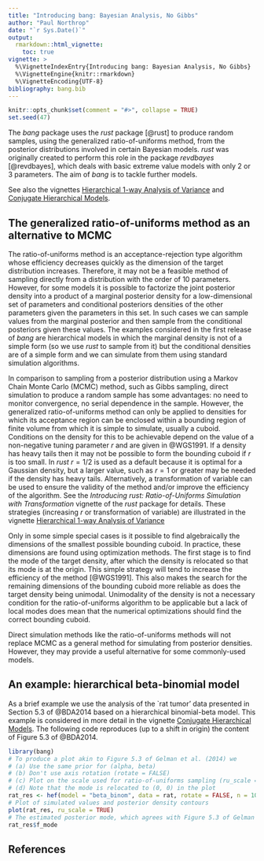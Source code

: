 ---
title: "Introducing bang: Bayesian Analysis, No Gibbs"
author: "Paul Northrop"
date: "`r Sys.Date()`"
output:
  rmarkdown::html_vignette:
    toc: true
vignette: >
  %\VignetteIndexEntry{Introducing bang: Bayesian Analysis, No Gibbs}
  %\VignetteEngine{knitr::rmarkdown}
  %\VignetteEncoding{UTF-8}
bibliography: bang.bib
---

```{r, include = FALSE}
knitr::opts_chunk$set(comment = "#>", collapse = TRUE)
set.seed(47)
```

The *bang* package uses the *rust* package [@rust] to produce random samples, using the generalized ratio-of-uniforms method, from the posterior distributions involved in certain Bayesian models.  *rust* was originally created to perform this role in the package *revdbayes* [@revdbayes], which deals with basic extreme value models with only 2 or 3 parameters.  The aim of *bang* is to tackle further models.  

See also the vignettes [Hierarchical 1-way Analysis of Variance](bang-anova-vignette.html) and [Conjugate Hierarchical Models](bang-hef-vignette.html).

## The generalized ratio-of-uniforms method as an alternative to MCMC

The ratio-of-uniforms method is an acceptance-rejection type algorithm whose efficiency decreases quickly as the dimension of the target distribution increases.  Therefore, it may not be a feasible method of sampling directly from a distribution with the order of 10 parameters.  However, for some models it is possible to factorize the joint posterior density into a product of a marginal posterior density for a low-dimensional set of parameters and conditional posteriors densities of the other parameters given the parameters in this set.  In such cases we can sample values from the marginal posterior and then sample from the conditional posteriors given these values.  The examples considered in the first release of *bang* are hierarchical models in which the marginal density is not of a simple form (so we use *rust* to sample from it) but the conditional densities are of a simple form and we can simulate from them using standard simulation algorithms.

In comparison to sampling from a posterior distribution using a Markov Chain Monte Carlo (MCMC) method, such as Gibbs sampling, direct simulation to produce a random sample has some advantages: no need to monitor convergence, no serial dependence in the sample.  However, the generalized ratio-of-uniforms method can only be applied to densities for which its acceptance region can be enclosed within a bounding region of finite volume from which it is simple to simulate, usually a cuboid.  Conditions on the density for this to be achievable depend on the value of a non-negative tuning parameter $r$ and are given in @WGS1991.  If a density has heavy tails then it may not be possible to form the bounding cuboid if $r$ is too small.  In *rust* $r = 1/2$ is used as a default because it is optimal for a Gaussian density, but a larger value, such as $r = 1$ or greater may be needed if the density has heavy tails.  Alternatively, a transformation of variable can be used to ensure the validity of the method and/or improve the efficiency of the algorithm.  See the *Introducing rust: Ratio-of-Uniforms Simulation with Transformation* vignette of the *rust* package for details. These strategies (increasing $r$ or transformation of variable) are illustrated in the vignette [Hierarchical 1-way Analysis of Variance](bang-anova-vignette.html)

Only in some simple special cases is it possible to find algebraically the dimensions of the smallest possible bounding cuboid.  In practice, these dimensions are found using optimization methods.  The first stage is to find the mode of the target density, after which the density is relocated so that its mode is at the origin.  This simple strategy will tend to increase the efficiency of the method [@WGS1991].  This also makes the search for the remaining dimensions of the bounding cuboid more reliable as does the target density being unimodal.  Unimodality of the density is not a necessary condition for the ratio-of-uniforms algorithm to be applicable but a lack of local modes does mean that the numerical optimizations should find the correct bounding cuboid.

Direct simulation methods like the ratio-of-uniforms methods will not replace MCMC as a general method for simulating from posterior densities.  However, they may provide a useful alternative for some commonly-used models.

## An example: hierarchical beta-binomial model

As a brief example we use the analysis of the `rat tumor' data presented in Section 5.3 of @BDA2014 based on a hierarchical binomial-beta model.   This example is considered in more detail in the vignette [Conjugate Hierarchical Models](bang-hef-vignette.html).  The following code reproduces (up to a shift in origin) the content of Figure 5.3 of @BDA2014.

```{r, fig.align = 'center', fig.width = 7, fig.height = 7}
library(bang)
# To produce a plot akin to Figure 5.3 of Gelman et al. (2014) we
# (a) Use the same prior for (alpha, beta)
# (b) Don't use axis rotation (rotate = FALSE)
# (c) Plot on the scale used for ratio-of-uniforms sampling (ru_scale = TRUE)
# (d) Note that the mode is relocated to (0, 0) in the plot
rat_res <- hef(model = "beta_binom", data = rat, rotate = FALSE, n = 10000)
# Plot of simulated values and posterior density contours
plot(rat_res, ru_scale = TRUE)
# The estimated posterior mode, which agrees with Figure 5.3 of Gelman et al. (2014)
rat_res$f_mode
```

## References

<script type="text/x-mathjax-config">
   MathJax.Hub.Config({  "HTML-CSS": { minScaleAdjust: 125, availableFonts: [] }  });
</script>
